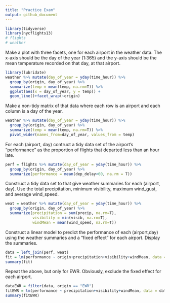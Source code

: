 ```yaml
---
title: "Practice Exam"
output: github_document
---
```


```r
library(tidyverse)
library(nycflights13)
# flights
# weather
```


Make a plot with three facets, one for each airport in the weather data.  The x-axis should be the day of the year (1:365) and the y-axis should be the mean temperature recorded on that day, at that airport.
```r
library(lubridate)
weather %>% mutate(day_of_year = yday(time_hour)) %>% 
  group_by(origin, day_of_year) %>% 
  summarize(temp = mean(temp, na.rm=T)) %>% 
  ggplot(aes(x = day_of_year, y = temp)) +
  geom_line()+facet_wrap(~origin)
```


Make a non-tidy matrix of that data where each row is an airport and each column is a day of the year.  

```r
weather %>% mutate(day_of_year = yday(time_hour)) %>% 
  group_by(origin, day_of_year) %>% 
  summarize(temp = mean(temp, na.rm=T)) %>% 
  pivot_wider(names_from=day_of_year, values_from = temp)
```


For each (airport, day) contruct a tidy data set of the airport's "performance" as the proportion of flights that departed less than an hour late. 
```r
perf = flights %>% mutate(day_of_year = yday(time_hour)) %>% 
  group_by(origin, day_of_year) %>% 
  summarize(performance = mean(dep_delay<60, na.rm = T)) 
```

Construct a tidy data set to that give weather summaries for each (airport, day).  Use the total precipitation, minimum visibility, maximum wind_gust, and average wind_speed.  
```r
weat = weather %>% mutate(day_of_year = yday(time_hour)) %>% 
  group_by(origin, day_of_year) %>% 
  summarize(precipitation = sum(precip, na.rm=T), 
            visibility = min(visib, na.rm=T), 
            windMean = mean(wind_speed, na.rm=T)) 
```

Construct a linear model to predict the performance of each (airport,day) using the weather summaries and a "fixed effect" for each airport.  Display the summaries.  
```r
data = left_join(perf, weat)
fit = lm(performance ~ origin+precipitation+visibility+windMean, data = data)
summary(fit)
```

Repeat the above, but only for EWR.  Obviously, exclude the fixed effect for each airport.
```r
dataEWR = filter(data, origin == "EWR")
fitEWR = lm(performance ~ precipitation+visibility+windMean, data = dataEWR)
summary(fitEWR)
```